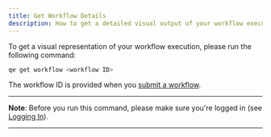 ```yaml
---
title: Get Workflow Details
description: How to get a detailed visual output of your workflow execution
---
```


To get a visual representation of your workflow execution, please run the following command:

```Bash
qe get workflow <workflow ID>
```

The workflow ID is provided when you [submit a workflow](./submit).

___
**Note**: Before you run this command, please make sure you're logged in (see [Logging In](./login)).
___
